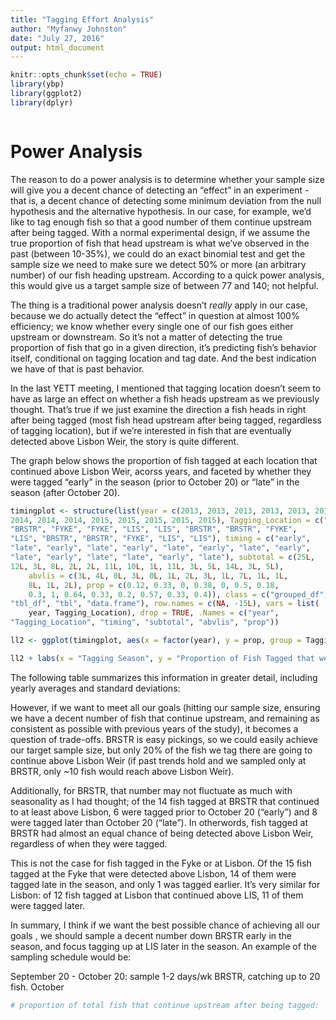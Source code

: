 ```yaml
---
title: "Tagging Effort Analysis"
author: "Myfanwy Johnston"
date: "July 27, 2016"
output: html_document
---
```


```r
knitr::opts_chunk$set(echo = TRUE)
library(ybp)
library(ggplot2)
library(dplyr)
```

```r


```
# Power Analysis

The reason to do a power analysis is to determine whether your sample size will give you a decent chance of detecting an "effect" in an experiment - that is, a decent chance of detecting some minimum deviation from the null hypothesis and the alternative hypothesis.  In our case, for example, we'd like to tag enough fish so that a good number of them continue upstream after being tagged.  With a normal experimental design, if we assume the true proportion of fish that head upstream is what we've observed in the past (between 10-35%), we could do an exact binomial test and get the sample size we need to make sure we detect 50% or more (an arbitrary number) of our fish heading upstream.  According to a quick power analysis, this would give us a target sample size of between 77 and 140; not helpful.  

The thing is a traditional power analysis doesn't *really* apply in our case, because we do actually detect the "effect" in question at almost 100% efficiency; we know whether every single one of our fish goes either upstream or downstream.  So it's not a matter of detecting the true proportion of fish that go in a given direction, it's predicting fish's behavior itself, conditional on tagging location and tag date.  And the best indication we have of that is past behavior.

In the last YETT meeting, I mentioned that tagging location doesn't seem to have as large an effect on whether a fish heads upstream as we previously thought.  That's true if we just examine the direction a fish heads in right after being tagged (most fish head upstream after being tagged, regardless of tagging location), but if we're interested in fish that are eventually detected above Lisbon Weir, the story is quite different.

The graph below shows the proportion of fish tagged at each location that continued above Lisbon Weir, acorss years, and faceted by whether they were tagged "early" in the season (prior to October 20) or "late" in the season (after October 20).

```r

timingplot <- structure(list(year = c(2013, 2013, 2013, 2013, 2013, 2013, 2014, 
2014, 2014, 2014, 2015, 2015, 2015, 2015, 2015), Tagging_Location = c("BRSTR", 
"BRSTR", "FYKE", "FYKE", "LIS", "LIS", "BRSTR", "BRSTR", "FYKE", 
"LIS", "BRSTR", "BRSTR", "FYKE", "LIS", "LIS"), timing = c("early", 
"late", "early", "late", "early", "late", "early", "late", "early", 
"late", "early", "late", "late", "early", "late"), subtotal = c(25L, 
12L, 3L, 8L, 2L, 2L, 11L, 10L, 1L, 11L, 3L, 5L, 14L, 3L, 5L), 
    abvlis = c(3L, 4L, 0L, 3L, 0L, 1L, 2L, 3L, 1L, 7L, 1L, 1L, 
    8L, 1L, 2L), prop = c(0.12, 0.33, 0, 0.38, 0, 0.5, 0.18, 
    0.3, 1, 0.64, 0.33, 0.2, 0.57, 0.33, 0.4)), class = c("grouped_df", 
"tbl_df", "tbl", "data.frame"), row.names = c(NA, -15L), vars = list(
    year, Tagging_Location), drop = TRUE, .Names = c("year", 
"Tagging_Location", "timing", "subtotal", "abvlis", "prop"))

ll2 <- ggplot(timingplot, aes(x = factor(year), y = prop, group = Tagging_Location)) + geom_line(aes(color = Tagging_Location), size = 1.5) + facet_wrap(~timing, labeller = label_both) + geom_label(aes(label = prop))

ll2 + labs(x = "Tagging Season", y = "Proportion of Fish Tagged that were \n Detected Above Lisbon Weir", title = "Proportion of Fish that continued above Lisbon Weir \nby Tag Location, Year, and Tag Date")


```


The following table summarizes this information in greater detail, including yearly averages and standard deviations:


However, if we want to meet all our goals (hitting our sample size, ensuring we have a decent number of fish that continue upstream, and remaining as consistent as possible with previous years of the study), it becomes a question of trade-offs.  BRSTR is easy pickings, so we could easily achieve our target sample size, but only 20% of the fish we tag there are going to continue above Lisbon Weir (if past trends hold and we sampled only at BRSTR, only ~10 fish would reach above Lisbon Weir).  

Additionally, for BRSTR, that number may not fluctuate as much with seasonality as I had thought; of the 14 fish tagged at BRSTR that continued to at least above Lisbon, 6 were tagged prior to October 20 ("early") and 8 were tagged later than October 20 ("late").  In otherwords, fish tagged at BRSTR had almost an equal chance of being detected above Lisbon Weir, regardless of when they were tagged.  

This is not the case for fish tagged in the Fyke or at Lisbon.  Of the 15 fish tagged at the Fyke that were detected above Lisbon, 14 of them were tagged late in the season, and only 1 was tagged earlier.  It's very similar for Lisbon: of 12 fish tagged at Lisbon that continued above LIS, 11 of them were tagged later.

In summary, I think if we want the best possible chance of achieving all our goals , we should sample a decent number down BRSTR early in the season, and focus tagging up at LIS later in the season.  An example of the sampling schedule would be:

September 20 - October 20: sample 1-2 days/wk BRSTR, catching up to 20 fish.
October


```r
# proportion of total fish that continue upstream after being tagged:


```

